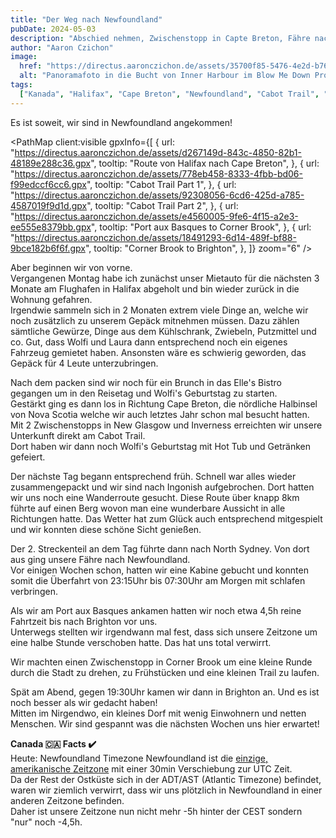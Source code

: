 ```yaml
---
title: "Der Weg nach Newfoundland"
pubDate: 2024-05-03
description: "Abschied nehmen, Zwischenstopp in Capte Breton, Fähre nach Newfoundland und Ankunft in Brighton. Wir haben viel erlebt."
author: "Aaron Czichon"
image:
  href: "https://directus.aaronczichon.de/assets/35700f85-5476-4e2d-b76e-95bf6989fc4d.jpg?quality=70&width=1600"
  alt: "Panoramafoto in die Bucht von Inner Harbour im Blow Me Down Provincial Park"
tags:
  ["Kanada", "Halifax", "Cape Breton", "Newfoundland", "Cabot Trail", "Fähre"]
---
```



Es ist soweit, wir sind in Newfoundland angekommen!

<PathMap
  client:visible
  gpxInfo={[
    {
      url: "https://directus.aaronczichon.de/assets/d267149d-843c-4850-82b1-48189e288c36.gpx",
      tooltip: "Route von Halifax nach Cape Breton",
    },
    {
      url: "https://directus.aaronczichon.de/assets/778eb458-8333-4fbb-bd06-f99edccf6cc6.gpx",
      tooltip: "Cabot Trail Part 1",
    },
    {
      url: "https://directus.aaronczichon.de/assets/92308056-6cd6-425d-a785-4587019f9d1d.gpx",
      tooltip: "Cabot Trail Part 2",
    },
    {
      url: "https://directus.aaronczichon.de/assets/e4560005-9fe6-4f15-a2e3-ee555e8379bb.gpx",
      tooltip: "Port aux Basques to Corner Brook",
    },
    {
      url: "https://directus.aaronczichon.de/assets/18491293-6d14-489f-bf88-9bce182b6f6f.gpx",
      tooltip: "Corner Brook to Brighton",
    },
  ]}
  zoom="6"
/>

<DirectusImage assetId="2c02e9c5-723f-4cef-b148-6e9831b4d692.jpg" />

Aber beginnen wir von vorne.  
Vergangenen Montag habe ich zunächst unser Mietauto für die nächsten 3 Monate am Flughafen in Halifax abgeholt und bin wieder zurück in die Wohnung gefahren.  
Irgendwie sammeln sich in 2 Monaten extrem viele Dinge an, welche wir noch zusätzlich zu unserem Gepäck mitnehmen müssen. Dazu zählen sämtliche Gewürze, Dinge aus dem Kühlschrank, Zwiebeln, Putzmittel und co. Gut, dass Wolfi und Laura dann entsprechend noch ein eigenes Fahrzeug gemietet haben. Ansonsten wäre es schwierig geworden, das Gepäck für 4 Leute unterzubringen.

<DirectusImage assetId="78ad889f-705f-4d98-8e51-d27d0bd13f1b.jpg" />

Nach dem packen sind wir noch für ein Brunch in das Elle's Bistro gegangen um in den Reisetag und Wolfi's Geburtstag zu starten.  
Gestärkt ging es dann los in Richtung Cape Breton, die nördliche Halbinsel von Nova Scotia welche wir auch letztes Jahr schon mal besucht hatten.  
Mit 2 Zwischenstopps in New Glasgow und Inverness erreichten wir unsere Unterkunft direkt am Cabot Trail.  
Dort haben wir dann noch Wolfi's Geburtstag mit Hot Tub und Getränken gefeiert.

<DirectusImage assetId="e975b0fa-cb28-484d-a1bc-b09f621628cc.jpg" />

<DirectusImage assetId="1be0ebb5-7903-4f38-92fb-e1e3207a6ea6.jpg" />

Der nächste Tag begann entsprechend früh. Schnell war alles wieder zusammengepackt und wir sind nach Ingonish aufgebrochen. Dort hatten wir uns noch eine Wanderroute gesucht. Diese Route über knapp 8km führte auf einen Berg wovon man eine wunderbare Aussicht in alle Richtungen hatte. Das Wetter hat zum Glück auch entsprechend mitgespielt und wir konnten diese schöne Sicht genießen.

Der 2. Streckenteil an dem Tag führte dann nach North Sydney. Von dort aus ging unsere Fähre nach Newfoundland.  
Vor einigen Wochen schon, hatten wir eine Kabine gebucht und konnten somit die Überfahrt von 23:15Uhr bis 07:30Uhr am Morgen mit schlafen verbringen.

<DirectusImage assetId="b4aa42e8-85cd-4cb6-9428-a1a6d63448f5.jpg" />

<DirectusImage assetId="ceba1edd-81b0-4cee-92dd-4a9979742f6c.jpg" />

<DirectusImage assetId="d360f137-73c3-4081-a33d-815aa784e624.jpg" />

<DirectusImage assetId="ce35edd7-78bf-43f5-845c-7e322319fce3.jpg" />

<DirectusImage assetId="db4a74e6-333f-4715-a236-7b4453b20fcc.jpg" />

Als wir am Port aux Basques ankamen hatten wir noch etwa 4,5h reine Fahrtzeit bis nach Brighton vor uns.  
Unterwegs stellten wir irgendwann mal fest, dass sich unsere Zeitzone um eine halbe Stunde verschoben hatte. Das hat uns total verwirrt.

Wir machten einen Zwischenstopp in Corner Brook um eine kleine Runde durch die Stadt zu drehen, zu Frühstücken und eine kleinen Trail zu laufen.

<DirectusImage assetId="306345da-ed86-4b37-9ea0-56fa93c74b52.jpg" />

Spät am Abend, gegen 19:30Uhr kamen wir dann in Brighton an. Und es ist noch besser als wir gedacht haben!  
Mitten im Nirgendwo, ein kleines Dorf mit wenig Einwohnern und netten Menschen. Wir sind gespannt was die nächsten Wochen uns hier erwartet!

<DirectusImage assetId="7269b4eb-1661-4be3-b13a-5937df202006.jpg" />

**Canada 🇨🇦 Facts ✔️**  
Heute: Newfoundland Timezone
Newfoundland ist die [einzige, amerikanische Zeitzone](https://en.wikipedia.org/wiki/Newfoundland_Time_Zone) mit einer 30min Verschiebung zur UTC Zeit.  
Da der Rest der Ostküste sich in der ADT/AST (Atlantic Timezone) befindet, waren wir ziemlich verwirrt, dass wir uns plötzlich in Newfoundland in einer anderen Zeitzone befinden.  
Daher ist unsere Zeitzone nun nicht mehr -5h hinter der CEST sondern "nur" noch -4,5h.

<DirectusImage assetId="007f0c09-7bb0-4bb8-84ce-510a739a3576.jpg" />

<DirectusImage assetId="7ec6f4e6-2bce-46d3-aa8f-d6283ca8a035.jpg" />

<DirectusImage assetId="1c97f652-6f56-4999-b9e4-c677f79d9a0e.jpg" />
